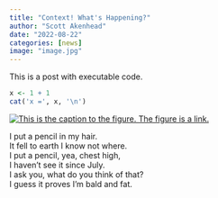 ```yaml
---
title: "Context! What's Happening?"
author: "Scott Akenhead"
date: "2022-08-22"
categories: [news]
image: "image.jpg"
---
```


This is a post with executable code.

```r
x <- 1 + 1
cat('x =', x, '\n')
```

[![This is the caption to the figure. The figure is a link.](image.jpg){fig-alt="it was image.jpg"}](https://quarto.org/docs/websites/website-blog.html)

I put a pencil in my hair.\
It fell to earth I know not where.\
I put a pencil, yea, chest high,\
I haven't see it since July. \
I ask you, what do you think of that? \
I guess it proves I'm bald and fat.
